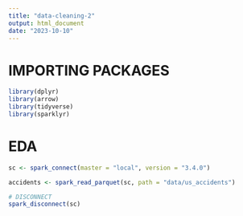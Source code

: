 ```yaml
---
title: "data-cleaning-2"
output: html_document
date: "2023-10-10"
---
```


# IMPORTING PACKAGES
```r
library(dplyr)
library(arrow)
library(tidyverse)
library(sparklyr)
```

# EDA
```r
sc <- spark_connect(master = "local", version = "3.4.0")

accidents <- spark_read_parquet(sc, path = "data/us_accidents")

# DISCONNECT 
spark_disconnect(sc)
```